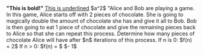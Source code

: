 <FITBBlock>
    <FITB_Text>
        <b>"This is bold!"</b>
        <u>This is underlined</u>
        $a^2$
    </FITB_Text>
    <FITB_Text>
    "Alice and Bob are playing a game. In this game, Alice starts off with 2 pieces of chocolate. She is going to magically double the amount of chocolate she has and give it all to Bob. Bob is then going to eat 1 piece of chocolate and give the remaining pieces back to Alice so that she can repeat this process. Determine how many pieces of chocolate Alice will have after $n$ iterations of this process.  If n is 0: $f(n) = 2$  If n > 0: $f(n) = $
    </FITB_Text>
    <FITB_Blank correctAnswer = "2 * f(n - 1)"/>
    <FITB_Text> $- 1$</FITB_Text>
</FITBBlock>